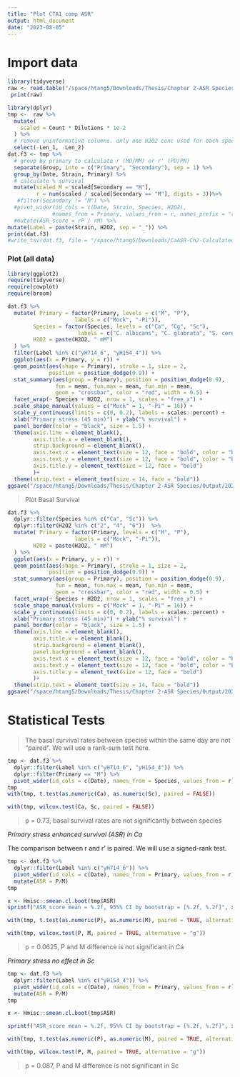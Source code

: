 ```yaml
---
title: "Plot CTA1 comp ASR"
output: html_document
date: "2023-08-05"
---
```

# Import data
```r
library(tidyverse)
raw <- read.table("/space/htang5/Downloads/Thesis/Chapter 2-ASR Species/Input/CaASR-CH2.tsv", sep="\t", header=TRUE)
 print(raw)
```

```r
library(dplyr)
tmp <-  raw %>%
  mutate(
    scaled = Count * Dilutions * 1e-2
  ) %>% 
  # remove uninformative columns. only one H2O2 conc used for each species
  select(-Len_1, -Len_2)
dat.f3 <- tmp %>% 
  # group by primary to calculate r (MO/MM) or r' (PO/PM)
  separate(Group, into = c("Primary", "Secondary"), sep = 1) %>% 
  group_by(Date, Strain, Primary) %>% 
  # calculate % survival
  mutate(scaled_M = scaled[Secondary == "M"],
         r = num(scaled / scaled[Secondary == "M"], digits = 3))%>% 
   #filter(Secondary != "M") %>%
  #pivot_wider(id_cols = c(Date, Strain, Species, H2O2), 
              #names_from = Primary, values_from = r, names_prefix = "r") %>% 
  #mutate(ASR_score = rP / rM) %>%
mutate(Label = paste(Strain, H2O2, sep = "_")) %>%
print(dat.f3)
#write_tsv(dat.f3, file = "/space/htang5/Downloads/CaASR-Ch2-Calculated.tsv")
```


### Plot (all data)
```r
library(ggplot2)
require(tidyverse)
require(cowplot)
require(broom)

dat.f3 %>% 
  mutate( Primary = factor(Primary, levels = c("M", "P"), 
                     labels = c("Mock", "-Pi")),
        Species = factor(Species, levels = c("Ca", "Cg", "Sc"),
                      labels = c("C. albicans", "C. glabrata", "S. cerevisiae")),
        H2O2 = paste(H2O2, " mM")
  ) %>%
  filter(Label %in% c("yH714_6", "yH154_4")) %>%
  ggplot(aes(x = Primary, y = r)) + 
  geom_point(aes(shape = Primary), stroke = 1, size = 2, 
             position = position_dodge(0.9)) +
  stat_summary(aes(group = Primary), position = position_dodge(0.9),
               fun = mean, fun.max = mean, fun.min = mean,
               geom = "crossbar", color = "red", width = 0.5) +
  facet_wrap(~ Species + H2O2, nrow = 1, scales = "free_x") +
  scale_shape_manual(values = c("Mock" = 1, "-Pi" = 16)) +
  scale_y_continuous(limits = c(0, 0.2), labels = scales::percent) +
  xlab("Primary stress (45 min)") + ylab("% survival") +
  panel_border(color = "black", size = 1.5) +
  theme(axis.line = element_blank(),
        axis.title.x = element_blank(), 
        strip.background = element_blank(),
        axis.text.x = element_text(size = 12, face = "bold", color = "black"),  # Adjust size and face (bold)
        axis.text.y = element_text(size = 12, face = "bold", color = "black"),
        axis.title.y = element_text(size = 12, face = "bold")
        )+ 
  theme(strip.text = element_text(size = 14, face = "bold")) 
ggsave("/space/htang5/Downloads/Thesis/Chapter 2-ASR Species/Output/20240122-CaASR-Plot.png")
```
>Plot Basal Survival

```r
dat.f3 %>% 
  dplyr::filter(Species %in% c("Ca", "Sc")) %>% 
  dplyr::filter(H2O2 %in% c("2", "4", "6"))  %>%
  mutate( Primary = factor(Primary, levels = c("M", "P"), 
                     labels = c("Mock", "-Pi")),
        H2O2 = paste(H2O2, " mM")
  ) %>%
  ggplot(aes(x = Primary, y = r)) + 
  geom_point(aes(shape = Primary), stroke = 1, size = 2, 
             position = position_dodge(0.9)) +
  stat_summary(aes(group = Primary), position = position_dodge(0.9),
               fun = mean, fun.max = mean, fun.min = mean,
               geom = "crossbar", color = "red", width = 0.5) +
  facet_wrap(~ Species + H2O2, nrow = 1, scales = "free_x") +
  scale_shape_manual(values = c("Mock" = 1, "-Pi" = 16)) +
  scale_y_continuous(limits = c(0, 0.2), labels = scales::percent) +
  xlab("Primary stress (45 min)") + ylab("% survival") +
  panel_border(color = "black", size = 1.5) +
  theme(axis.line = element_blank(),
        axis.title.x = element_blank(), 
        strip.background = element_blank(),
        panel.background = element_blank(),
        axis.text.x = element_text(size = 12, face = "bold", color = "black"),  # Adjust size and face (bold)
        axis.text.y = element_text(size = 12, face = "bold", color = "black"),
        axis.title.y = element_text(size = 12, face = "bold")
        )+ 
  theme(strip.text = element_text(size = 14, face = "bold")) 
ggsave("/space/htang5/Downloads/Thesis/Chapter 2-ASR Species/Output/20240517-CaASR-Basal-Plot.png")
```



# Statistical Tests

> The basal survival rates between species within the same day are not "paired". We will use a rank-sum test here.

```r
tmp <- dat.f3 %>% 
  dplyr::filter(Label %in% c("yH714_6", "yH154_4")) %>% 
  dplyr::filter(Primary == "M") %>% 
  pivot_wider(id_cols = c(Date), names_from = Species, values_from = r)
tmp
with(tmp, t.test(as.numeric(Ca), as.numeric(Sc), paired = FALSE))

with(tmp, wilcox.test(Ca, Sc, paired = FALSE))
```
> p = 0.73, basal survival rates are not significantly between species

_Primary stress enhanced survival (ASR) in Ca_

The comparison between r and r' is paired. We will use a signed-rank test.
```r
tmp <- dat.f3 %>% 
  dplyr::filter(Label %in% c("yH714_6")) %>% 
  pivot_wider(id_cols = c(Date), names_from = Primary, values_from = r) %>% 
  mutate(ASR = P/M)
tmp

x <- Hmisc::smean.cl.boot(tmp$ASR)
sprintf("ASR_score mean = %.2f, 95%% CI by bootstrap = [%.2f, %.2f]", x[1], x[2], x[3])

with(tmp, t.test(as.numeric(P), as.numeric(M), paired = TRUE, alternative = "g"))

with(tmp, wilcox.test(P, M, paired = TRUE, alternative = "g"))
```
> p = 0.0625, P and M difference is not significant in Ca

_Primary stress no effect in Sc_

```r
tmp <- dat.f3 %>% 
  dplyr::filter(Label %in% c("yH154_4")) %>% 
  pivot_wider(id_cols = c(Date), names_from = Primary, values_from = r) %>% 
  mutate(ASR = P/M)
tmp

x <- Hmisc::smean.cl.boot(tmp$ASR)

sprintf("ASR_score mean = %.2f, 95%% CI by bootstrap = [%.2f, %.2f]", x[1], x[2], x[3])

with(tmp, t.test(as.numeric(P), as.numeric(M), paired = TRUE, alternative = "g"))

with(tmp, wilcox.test(P, M, paired = TRUE, alternative = "g"))
```
> p = 0.087, P and M difference is not significant in Sc




